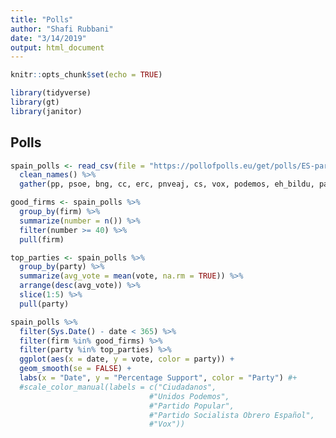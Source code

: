 ```yaml
---
title: "Polls"
author: "Shafi Rubbani"
date: "3/14/2019"
output: html_document
---
```


```r
knitr::opts_chunk$set(echo = TRUE)

library(tidyverse)
library(gt)
library(janitor)
```

## Polls

```r

spain_polls <- read_csv(file = "https://pollofpolls.eu/get/polls/ES-parliament/format/csv") %>% 
  clean_names() %>% 
  gather(pp, psoe, bng, cc, erc, pnveaj, cs, vox, podemos, eh_bildu, pacma, p_de_cat, key = "party", value = "vote")

good_firms <- spain_polls %>% 
  group_by(firm) %>% 
  summarize(number = n()) %>% 
  filter(number >= 40) %>% 
  pull(firm)

top_parties <- spain_polls %>% 
  group_by(party) %>% 
  summarize(avg_vote = mean(vote, na.rm = TRUE)) %>% 
  arrange(desc(avg_vote)) %>% 
  slice(1:5) %>% 
  pull(party)

spain_polls %>%
  filter(Sys.Date() - date < 365) %>% 
  filter(firm %in% good_firms) %>% 
  filter(party %in% top_parties) %>% 
  ggplot(aes(x = date, y = vote, color = party)) + 
  geom_smooth(se = FALSE) + 
  labs(x = "Date", y = "Percentage Support", color = "Party") #+
  #scale_color_manual(labels = c("Ciudadanos",
                               #"Unidos Podemos",
                               #"Partido Popular",
                               #"Partido Socialista Obrero Español",
                               #"Vox"))
```